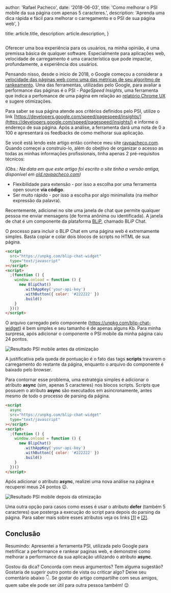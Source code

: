 
  author: 'Rafael Pacheco',
  date: '2018-06-03',
  title: 'Como melhorar o PSI mobile da sua página com apenas 5 caracteres.',
  description:
    'Aprenda uma dica rápida e fácil para melhorar o carregamento e o PSI de sua página web',
}

  title: article.title,
  description: article.description,
}


<Image src={headerImg} alt="" />

Oferecer uma boa experiência para os usuários, na minha opinião, é uma premissa básica de qualquer software. Especialmente para aplicações web, velocidade de carregamento é uma característica que pode impactar, profundamente, a experiência dos usuários.

Pensando nisso, desde o início de 2018, o Google começou a considerar a [velocidade das páginas web como uma das métricas de seu algoritmo de rankeamento](https://webmasters.googleblog.com/2018/01/using-page-speed-in-mobile-search.html?hl=pt-BR&utm_source=PSI&utm_medium=incoming-link&utm_campaign=PSI). Uma das ferramentas, utilizadas pelo Google, para avaliar a performance das páginas é o PSI - _PageSpeed Insights_, uma ferramenta que indica a perfomance de uma página em relação ao [relatório Chrome UX](https://developers.google.com/web/tools/chrome-user-experience-report/) e sugere otimizações.

Para saber se sua página atende aos critérios definidos pelo PSI, utilize o link [https://developers.google.com/speed/pagespeed/insights/](https://developers.google.com/speed/pagespeed/insights/) e informe o endereço de sua página. Após a análise, a ferramenta dará uma nota de 0 a 100 e apresentará os feedbacks de como melhorar sua aplicação.

Se você está lendo este artigo então conhece meu site [ravpacheco.com](http://ravpacheco.com).
Quando começei a construío-lo, além do obejtivo de organizar o acesso as todas as minhas informações profissionais, tinha apenas 2 pré-requisitos técnicos:

_(Obs.: Na data em que este artigo foi escrito o site tinha a versão antiga, disponível em [old.ravpacheco.com](http://old.ravpacheco.com))_

- Flexibilidade para extensão - por isso a escolha por uma ferramenta open source **via código**.
- Ser muito rápido - por isso a escolha por algo minimalista (na melhor expressão da palavra).

Recentemente, adicionei no site uma janela de chat que permite qualquer pessoa me enviar mensagens (de forma anônima ou identificada). A janela de chat é um componente da plataforma [BLiP](https://blip.ai), chamado BLiP Chat.

O processo para incluir o BLiP Chat em uma página web é extremamente simples. Basta copiar e colar dois blocos de scripts no HTML de sua página.

```html
<script
  src="https://unpkg.com/blip-chat-widget"
  type="text/javascript"
></script>
<script>
  ;(function () {
    window.onload = function () {
      new BlipChat()
        .withAppKey('your-api-key')
        .withButton({ color: '#222222' })
        .build()
    }
  })()
</script>
```

O arquivo carregado pelo componente (https://unpkg.com/blip-chat-widget) é bem simples e seu tamanho é de apenas alguns Kb.
Para minha surpresa, após adicionar o componente o PSI mobile da minha página caiu 24 pontos.

<Image
  src={beforeImg}
  alt="Resultado PSI mobile antes da otimização"
  title="Resultado PSI mobile antes da otimização"
/>

A justificativa pela queda de pontuação é o fato das tags **scripts** travarem o carregamento do restante da página, enquanto o arquivo do componente é baixado pelo browser.

Para contornar esse problema, uma estratégia simples é adicionar o atributo **async** (sim, apenas 5 caracteres) nos blocos scripts. Scripts que possuem o atributo **async** são executados em asincronamente, antes mesmo de todo o processo de parsing da página.

```html
<script
  async
  src="https://unpkg.com/blip-chat-widget"
  type="text/javascript"
></script>
<script>
  ;(function () {
    window.onload = function () {
      new BlipChat()
        .withAppKey('your-api-key')
        .withButton({ color: '#222222' })
        .build()
    }
  })()
</script>
```

Após adicionar o atributo **async**, realizei uma nova análise na página e recuperei meus 24 pontos 😉.

<Image
  src={afterImg}
  alt="Resultado PSI mobile depois da otimização"
  title="Resultado PSI mobile depois da otimização"
/>

Uma outra opção para casos como esses é usar o atributo **defer** (também 5 caracteres) que posterga a execução do script para depois do parsing da página. Para saber mais sobre esses atributos veja os links [[1]](https://www.w3schools.com/tags/att_script_async.asp) e [[2]](https://www.w3schools.com/tags/att_script_defer.asp).

## Conclusão

Resumindo: Apresentei a ferramenta PSI, utilizada pelo Google para metrificar a performance e rankear paginas web, e demonstrei como melhorar a performance da sua aplicação utilizando o atributo **async**.

Gostou da dica? Concorda com meus argumentos? Tem alguma sugestão? Gostaria de sugerir outro ponto de vista ou criticar algo? Deixe seu comentário abaixo 👇. Se gostar do artigo compartilhe com seus amigos, quem sabe ele pode ser útil para outra pessoa também! 😉
